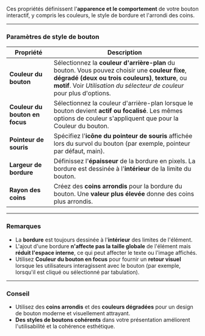 Ces propriétés définissent l'**apparence et le comportement** de votre bouton interactif, y compris les couleurs, le style de bordure et l'arrondi des coins.

***

### **Paramètres de style de bouton**

| **Propriété**                  | **Description**                                                                                                                                                                                                                  |
| ------------------------------ | -------------------------------------------------------------------------------------------------------------------------------------------------------------------------------------------------------------------------------- |
| **Couleur du bouton**          | Sélectionnez la **couleur d'arrière-plan** du bouton. Vous pouvez choisir une **couleur fixe**, **dégradé (deux ou trois couleurs)**, **texture**, ou **motif**. Voir *Utilisation du sélecteur de couleur* pour plus d'options. |
| **Couleur du bouton en focus** | Sélectionnez la couleur d'arrière-plan lorsque le bouton devient **actif ou focalisé**. Les mêmes options de couleur s'appliquent que pour la Couleur du bouton.                                                                 |
| **Pointeur de souris**         | Spécifiez l'**icône du pointeur de souris** affichée lors du survol du bouton (par exemple, pointeur par défaut, main).                                                                                                          |
| **Largeur de bordure**         | Définissez l'**épaisseur** de la bordure en pixels. La bordure est dessinée à l'**intérieur** de la limite du bouton.                                                                                                            |
| **Rayon des coins**            | Créez des **coins arrondis** pour la bordure du bouton. Une **valeur plus élevée** donne des coins plus arrondis.                                                                                                                |

***

### **Remarques**

* La **bordure** est toujours dessinée à l'**intérieur** des limites de l'élément.
* L'ajout d'une bordure **n'affecte pas la taille globale** de l'élément mais **réduit l'espace interne**, ce qui peut affecter le texte ou l'image affichés.
* Utilisez **Couleur du bouton en focus** pour fournir un **retour visuel** lorsque les utilisateurs interagissent avec le bouton (par exemple, lorsqu'il est cliqué ou sélectionné par tabulation).

***

### **Conseil**

* Utilisez des **coins arrondis** et des **couleurs dégradées** pour un design de bouton moderne et visuellement attrayant.
* **Des styles de boutons cohérents** dans votre présentation améliorent l'utilisabilité et la cohérence esthétique.
